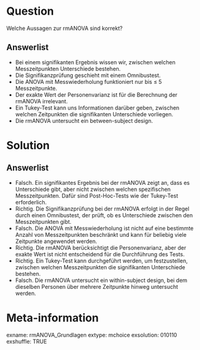 Question
========
Welche Aussagen zur rmANOVA sind korrekt?

Answerlist
----------
* Bei einem signifikanten Ergebnis wissen wir, zwischen welchen Messzeitpunkten Unterschiede bestehen.
* Die Signifikanzprüfung geschieht mit einem Omnibustest.
* Die ANOVA mit Messwiederholung funktioniert nur bis ≤ 5 Messzeitpunkte.
* Der exakte Wert der Personenvarianz ist für die Berechnung der rmANOVA irrelevant.
* Ein Tukey-Test kann uns Informationen darüber geben, zwischen welchen Zeitpunkten die signifikanten Unterschiede vorliegen.
* Die rmANOVA untersucht ein between-subject design.

Solution
========
Answerlist
----------
* Falsch. Ein signifikantes Ergebnis bei der rmANOVA zeigt an, dass es Unterschiede gibt, aber nicht zwischen welchen spezifischen Messzeitpunkten. Dafür sind Post-Hoc-Tests wie der Tukey-Test erforderlich.
* Richtig. Die Signifikanzprüfung bei der rmANOVA erfolgt in der Regel durch einen Omnibustest, der prüft, ob es Unterschiede zwischen den Messzeitpunkten gibt.
* Falsch. Die ANOVA mit Messwiederholung ist nicht auf eine bestimmte Anzahl von Messzeitpunkten beschränkt und kann für beliebig viele Zeitpunkte angewendet werden.
* Richtig. Die rmANOVA berücksichtigt die Personenvarianz, aber der exakte Wert ist nicht entscheidend für die Durchführung des Tests.
* Richtig. Ein Tukey-Test kann durchgeführt werden, um festzustellen, zwischen welchen Messzeitpunkten die signifikanten Unterschiede bestehen.
* Falsch. Die rmANOVA untersucht ein within-subject design, bei dem dieselben Personen über mehrere Zeitpunkte hinweg untersucht werden.

Meta-information
================
exname: rmANOVA_Grundlagen
extype: mchoice 
exsolution: 010110
exshuffle: TRUE
